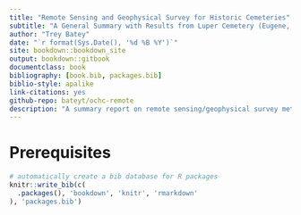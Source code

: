 ```yaml
--- 
title: "Remote Sensing and Geophysical Survey for Historic Cemeteries"
subtitle: "A General Summary with Results from Luper Cemetery (Eugene, Oregon)"
author: "Trey Batey"
date: "`r format(Sys.Date(), '%d %B %Y')`"
site: bookdown::bookdown_site
output: bookdown::gitbook
documentclass: book
bibliography: [book.bib, packages.bib]
biblio-style: apalike
link-citations: yes
github-repo: bateyt/ochc-remote
description: "A summary report on remote sensing/geophysical survey methods; prepared for the Oregon Commission on Historic Cemeteries"
---
```


# Prerequisites

```r
# automatically create a bib database for R packages
knitr::write_bib(c(
  .packages(), 'bookdown', 'knitr', 'rmarkdown'
), 'packages.bib')
```
